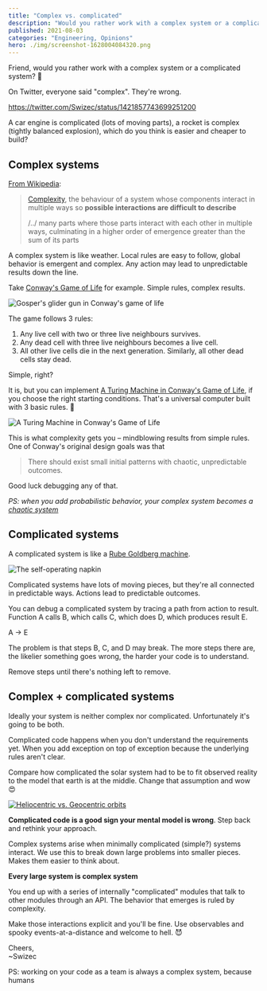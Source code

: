 ```yaml
---
title: "Complex vs. complicated"
description: "Would you rather work with a complex system or a complicated system? 🤔"
published: 2021-08-03
categories: "Engineering, Opinions"
hero: ./img/screenshot-1628004084320.png
---
```


Friend, would you rather work with a complex system or a complicated system? 🤔

On Twitter, everyone said "complex". They're wrong.

https://twitter.com/Swizec/status/1421857743699251200

A car engine is complicated (lots of moving parts), a rocket is complex (tightly balanced explosion), which do you think is easier and cheaper to build?

## Complex systems

[From Wikipedia](https://en.wikipedia.org/wiki/Complex):

> [Complexity](https://en.wikipedia.org/wiki/Complexity), the behaviour of a system whose components interact in multiple ways so **possible interactions are difficult to describe**
>
> /../ many parts where those parts interact with each other in multiple ways, culminating in a higher order of emergence greater than the sum of its parts

A complex system is like weather. Local rules are easy to follow, global behavior is emergent and complex. Any action may lead to unpredictable results down the line.

Take [Conway's Game of Life](https://en.wikipedia.org/wiki/Conway%27s_Game_of_Life) for example. Simple rules, complex results.

![Gosper's glider gun in Conway's game of life](https://upload.wikimedia.org/wikipedia/commons/e/e5/Gospers_glider_gun.gif)

The game follows 3 rules:

1.  Any live cell with two or three live neighbours survives.
2.  Any dead cell with three live neighbours becomes a live cell.
3.  All other live cells die in the next generation. Similarly, all other dead cells stay dead.

Simple, right?

It is, but you can implement [A Turing Machine in Conway's Game of Life](https://citeseerx.ist.psu.edu/viewdoc/download?doi=10.1.1.386.7806&rep=rep1&type=pdf), if you choose the right starting conditions. That's a universal computer built with 3 basic rules. 🤯

![A Turing Machine in Conway's Game of Life](./img/A-Turing-Machine-in-Conways-Game-of-Lifei3d732.png)

This is what complexity gets you – mindblowing results from simple rules. One of Conway's original design goals was that

> There should exist small initial patterns with chaotic, unpredictable outcomes.

Good luck debugging any of that.

_PS: when you add probabilistic behavior, your complex system becomes a [chaotic system](https://en.wikipedia.org/wiki/Chaos_theory)_

## Complicated systems

A complicated system is like a [Rube Goldberg machine](https://en.wikipedia.org/wiki/Rube_Goldberg_machine).

![The self-operating napkin](https://upload.wikimedia.org/wikipedia/commons/a/a9/Rube_Goldberg%27s_%22Self-Operating_Napkin%22_%28cropped%29.gif)

Complicated systems have lots of moving pieces, but they're all connected in predictable ways. Actions lead to predictable outcomes.

You can debug a complicated system by tracing a path from action to result. Function A calls B, which calls C, which does D, which produces result E.

A → E

The problem is that steps B, C, and D may break. The more steps there are, the likelier something goes wrong, the harder your code is to understand.

Remove steps until there's nothing left to remove.

## Complex + complicated systems

Ideally your system is neither complex nor complicated. Unfortunately it's going to be both.

Complicated code happens when you don't understand the requirements yet. When you add exception on top of exception because the underlying rules aren't clear.

Compare how complicated the solar system had to be to fit observed reality to the model that earth is at the middle. Change that assumption and wow 😍

[![Heliocentric vs. Geocentric orbits](https://upload.wikimedia.org/wikipedia/commons/e/ea/Apparent_retrograde_motion.gif)](https://en.wikipedia.org/wiki/Copernican_Revolution)

**Complicated code is a good sign your mental model is wrong**. Step back and rethink your approach.

Complex systems arise when minimally complicated (simple?) systems interact. We use this to break down large problems into smaller pieces. Makes them easier to think about.

**Every large system is complex system**

You end up with a series of internally "complicated" modules that talk to other modules through an API. The behavior that emerges is ruled by complexity.

Make those interactions explicit and you'll be fine. Use observables and spooky events-at-a-distance and welcome to hell. 😈

Cheers,<br/>
~Swizec

PS: working on your code as a team is always a complex system, because humans
